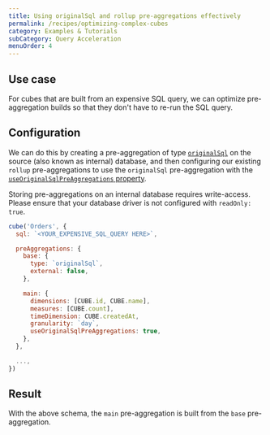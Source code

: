 ```yaml
---
title: Using originalSql and rollup pre-aggregations effectively
permalink: /recipes/optimizing-complex-cubes
category: Examples & Tutorials
subCategory: Query Acceleration
menuOrder: 4
---
```


## Use case

For cubes that are built from an expensive SQL query, we can optimize
pre-aggregation builds so that they don't have to re-run the SQL query.

## Configuration

We can do this by creating a pre-aggregation of type
[`originalSql`][ref-schema-ref-preaggs-type-origsql] on the source (also known
as internal) database, and then configuring our existing `rollup`
pre-aggregations to use the `originalSql` pre-aggregation with the
[`useOriginalSqlPreAggregations` property][ref-schema-ref-preaggs-use-origsql].

<WarningBox>

Storing pre-aggregations on an internal database requires write-access. Please
ensure that your database driver is not configured with `readOnly: true`.

</WarningBox>

```javascript
cube('Orders', {
  sql: `<YOUR_EXPENSIVE_SQL_QUERY HERE>`,

  preAggregations: {
    base: {
      type: `originalSql`,
      external: false,
    },

    main: {
      dimensions: [CUBE.id, CUBE.name],
      measures: [CUBE.count],
      timeDimension: CUBE.createdAt,
      granularity: `day`,
      useOriginalSqlPreAggregations: true,
    },
  },

  ...,
})
```

## Result

With the above schema, the `main` pre-aggregation is built from the `base`
pre-aggregation.

[ref-schema-ref-preaggs-type-origsql]:
  /schema/reference/pre-aggregations#parameters-type-originalsql
[ref-schema-ref-preaggs-use-origsql]:
  https://cube.dev/docs/schema/reference/pre-aggregations#use-original-sql-pre-aggregations
